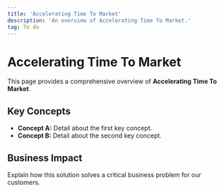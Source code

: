 ```yaml
---
title: 'Accelerating Time To Market'
description: 'An overview of Accelerating Time To Market.'
tag: To do
---
```


# Accelerating Time To Market

This page provides a comprehensive overview of **Accelerating Time To Market**.

## Key Concepts

* **Concept A:** Detail about the first key concept.
* **Concept B:** Detail about the second key concept.

## Business Impact

Explain how this solution solves a critical business problem for our customers.
